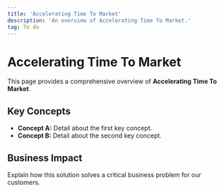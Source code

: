 ```yaml
---
title: 'Accelerating Time To Market'
description: 'An overview of Accelerating Time To Market.'
tag: To do
---
```


# Accelerating Time To Market

This page provides a comprehensive overview of **Accelerating Time To Market**.

## Key Concepts

* **Concept A:** Detail about the first key concept.
* **Concept B:** Detail about the second key concept.

## Business Impact

Explain how this solution solves a critical business problem for our customers.
